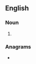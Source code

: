 ==English==

===Noun===
{{head|en|noun plural form}}

# {{plural of|hanaper|lang=en}}

===Anagrams===
* {{anagrams|en|a=aaehnprs|heparans|raphanes}}